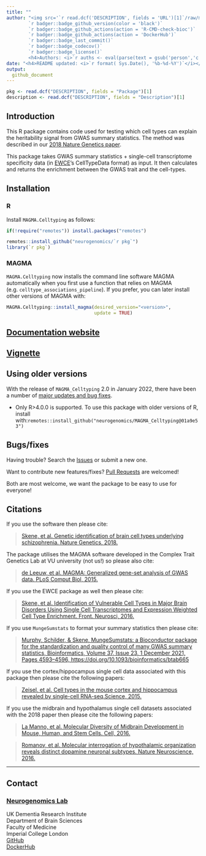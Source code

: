 ```yaml
---
title: ""  
author: "<img src='`r read.dcf('DESCRIPTION', fields = 'URL')[1]`/raw/master/inst/hex/hex.png' height='300'><br><br>
        `r badger::badge_github_version(color = 'black')` 
        `r badger::badge_github_actions(action = 'R-CMD-check-bioc')`
        `r badger::badge_github_actions(action = 'DockerHub')`
        `r badger::badge_last_commit()`
        `r badger::badge_codecov()` 
        `r badger::badge_license()` 
        <h4>Authors: <i>`r auths <- eval(parse(text = gsub('person','c',read.dcf('DESCRIPTION', fields = 'Authors@R'))));paste(auths[names(auths)=='given'],auths[names(auths)=='family'], collapse = ', ')`</i></h4>"
date: "<h4>README updated: <i>`r format( Sys.Date(), '%b-%d-%Y')`</i></h4>"
output:
  github_document
---
```


```r
pkg <- read.dcf("DESCRIPTION", fields = "Package")[1]
description <- read.dcf("DESCRIPTION", fields = "Description")[1]
```

## Introduction

This R package contains code used for testing which cell types can explain the heritability signal from GWAS summary statistics. The method was described in our [2018 Nature Genetics paper](https://www.nature.com/articles/s41588-018-0129-5). 

This package takes GWAS summary statistics + single-cell transcriptome specificity data (in [EWCE](https://github.com/NathanSkene/EWCE)'s CellTypeData format) as input. It then calculates and returns the enrichment between the GWAS trait and the cell-types. 

## Installation

### R

Install `MAGMA.Celltyping` as follows:

```R
if(!require("remotes")) install.packages("remotes")

remotes::install_github("neurogenomics/`r pkg`")
library(`r pkg`)
```

### MAGMA 

`MAGMA.Celltyping` now installs the command line software MAGMA automatically
when you first use a function that relies on MAGMA (e.g. `celltype_associations_pipeline`). 
If you prefer, you can later install other versions of MAGMA with:

```R
MAGMA.Celltyping::install_magma(desired_version="<version>",
                                update = TRUE)
```

## [Documentation website](https://neurogenomics.github.io/MAGMA_Celltyping)

## [Vignette](https://neurogenomics.github.io/MAGMA_Celltyping/articles/MAGMA_Celltyping)



## Using older versions

With the release of `MAGMA_Celltyping` 2.0 in January 2022, there have been a number of [major updates and bug fixes](https://github.com/neurogenomics/MAGMA_Celltyping/pull/93). 

- Only R>4.0.0 is supported. To use this package with older versions of R, install with:`remotes::install_github("neurogenomics/MAGMA_Celltyping@01a9e53")` 

## Bugs/fixes

Having trouble? Search the [Issues](https://neurogenomics.github.io/MAGMA_Celltyping/issues) 
or submit a new one.

Want to contribute new features/fixes? [Pull Requests](https://neurogenomics.github.io/MAGMA_Celltyping/pulls) are welcomed!

Both are most welcome, we want the package to be easy to use for everyone!

## Citations

If you use the software then please cite:  

> [Skene, et al. Genetic identification of brain cell types underlying schizophrenia. Nature Genetics, 2018.](https://www.nature.com/articles/s41588-018-0129-5)

The package utilises the MAGMA software developed in the Complex Trait Genetics Lab at VU university (not us!) so please also cite:  

> [de Leeuw, et al. MAGMA: Generalized gene-set analysis of GWAS data. PLoS Comput Biol, 2015.](https://journals.plos.org/ploscompbiol/article?id=10.1371%2Fjournal.pcbi.1004219)

If you use the EWCE package as well then please cite:  

> [Skene, et al. Identification of Vulnerable Cell Types in Major Brain Disorders Using Single Cell Transcriptomes and Expression Weighted Cell Type Enrichment. Front. Neurosci, 2016.](https://www.frontiersin.org/articles/10.3389/fnins.2016.00016/full)

If you use `MungeSumstats` to format your summary statistics then please cite:

> [Murphy, Schilder, & Skene, MungeSumstats: a Bioconductor package for the standardization and quality control of many GWAS summary statistics, Bioinformatics, Volume 37, Issue 23, 1 December 2021, Pages 4593–4596, https://doi.org/10.1093/bioinformatics/btab665](https://doi.org/10.1093/bioinformatics/btab665)  

If you use the cortex/hippocampus single cell data associated with this package then please cite the following papers:

> [Zeisel, et al. Cell types in the mouse cortex and hippocampus revealed by single-cell RNA-seq.Science, 2015.](http://www.sciencemag.org/content/early/2015/02/18/science.aaa1934.abstract)

If you use the midbrain and hypothalamus single cell datasets associated with the 2018 paper then please cite the following papers:

> [La Manno, et al. Molecular Diversity of Midbrain Development in Mouse, Human, and Stem Cells. Cell, 2016.](http://www.cell.com/cell/fulltext/S0092-8674(16)31309-5)

> [Romanov, et al. Molecular interrogation of hypothalamic organization reveals distinct dopamine neuronal subtypes. Nature Neuroscience, 2016.](http://www.nature.com/neuro/journal/vaop/ncurrent/full/nn.4462.html)

<hr>

## Contact
 
### [Neurogenomics Lab](https://www.neurogenomics.co.uk/)

UK Dementia Research Institute  
Department of Brain Sciences  
Faculty of Medicine  
Imperial College London   
[GitHub](https://github.com/neurogenomics)  
[DockerHub](https://hub.docker.com/orgs/neurogenomicslab)  

<br>


